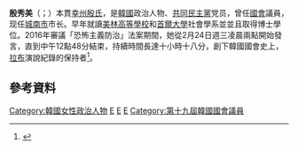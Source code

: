 {{Infobox officeholder
| 姓名     = 殷秀美
| 圖像     = 
| office        = [[File:Flag_of_Seongnam.svg|22px]] 第21任[[城南市|城南市]]市长
| term_start    = 2018年7月1日
| term_end      = 2022年6月30日
| predecessor   = 이재철
| successor = {{lk|申相珍|신상진}}
| 圖像說明 = 
| 性別   = 女
| 出生日期 = {{birth date and age|1963|12|06}}
| 出生地點 = {{KOR}}[[全羅北道|全羅北道]][[井邑市|井邑市]]
| religion = [[聖公宗|聖公宗]]
| 國籍     = {{ROK}}
| party     = {{MPK}}
| 學歷 = [[首爾大學|首爾大學]]社會學博士
| 經歷 = 首爾大學講師<br>國家人權委員會差別是正委員會委員<br>青年聯盟諮詢委員<br>[[新政治民主聯合|新政治民主聯合]][[乙支路|乙支路]]委員會企劃分科長<br>新政治民主聯合京畿道分部委員長<br>新政治民主聯合全國勞動委員會副委員長<br>共同民主黨第4政策調整委員長<br>共同民主黨京畿道黨女性委員長<br>總統秘書室[[女性家族部|女性家族部]]秘書官
}}
'''殷秀美'''（{{lang-ko|은수미}}；{{bd|1963年|12月6日||}}）本貫[[幸州殷氏|幸州殷氏]]，是[[韓國|韓國]]政治人物、[[共同民主黨|共同民主黨]]党员，曾任[[韓國國會|國會]]議員，现任[[城南市|城南市]]市长。早年就讀[[美林高等學校|美林高等學校]]和[[首爾大學|首爾大學]]社會學系並並且取得博士學位。2016年審議「恐怖主義防治」法案期間，她從2月24日週三凌晨兩點開始發言，直到中午12點48分結束，持續時間長達十小時十八分，創下韓國國會史上，[[拉布|拉布]]演說紀錄的保持者<ref>{{Cite web |url=http://www.localpresshk.com/2016/02/speech-over-10hrs-in-korea/ |title=本土新聞：韓女議員演說逾十小時，阻擋反恐法案侵害人權 |access-date=2016-02-27 |archive-date=2016-03-04 |archive-url=https://web.archive.org/web/20160304211445/http://www.localpresshk.com/2016/02/speech-over-10hrs-in-korea/ |dead-url=no }}</ref>。

==參考資料==
{{reflist}}

[[Category:韓國女性政治人物|Category:韓國女性政治人物]]
[[Category:首爾大學校友|E]]
[[Category:首爾特別市出身人物|E]]
[[Category:殷姓|E]]
[[Category:第十九屆韓國國會議員|Category:第十九屆韓國國會議員]]